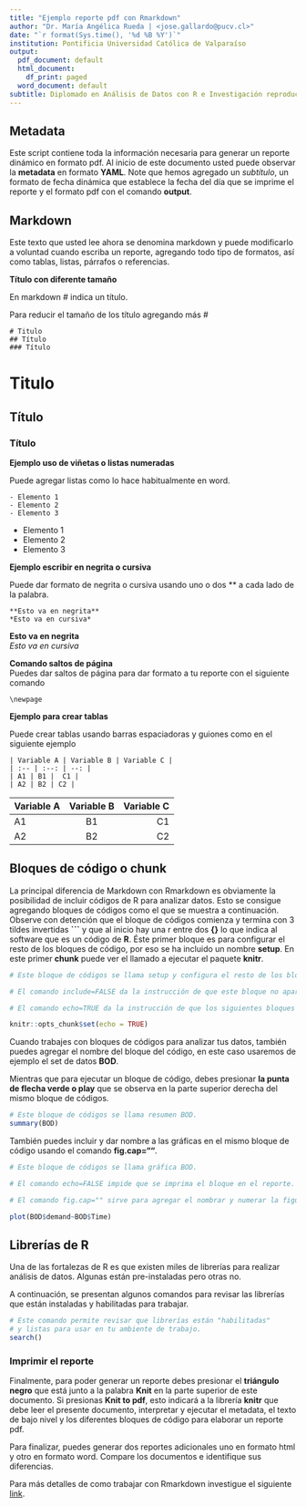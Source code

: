```yaml
---
title: "Ejemplo reporte pdf con Rmarkdown"
author: "Dr. María Angélica Rueda | <jose.gallardo@pucv.cl>"
date: "`r format(Sys.time(), '%d %B %Y')`"
institution: Pontificia Universidad Católica de Valparaíso
output:
  pdf_document: default
  html_document:
    df_print: paged
  word_document: default
subtitle: Diplomado en Análisis de Datos con R e Investigación reproducible para Biociencias.
---
```


## Metadata

Este script contiene toda la información necesaria para generar un reporte dinámico en formato pdf. Al inicio de este documento usted puede observar la **metadata** en formato **YAML**. Note que hemos agregado un *subtítulo*, un formato de fecha dinámica que establece la fecha del día que se imprime el reporte y el formato pdf con el comando **output**.

## Markdown

Este texto que usted lee ahora se denomina markdown y puede modificarlo a voluntad cuando escriba un reporte, agregando todo tipo de formatos, así como tablas, listas, párrafos o referencias. 

**Título con diferente tamaño**

En markdown # indica un título.

Para reducir el tamaño de los título agregando más #

    # Titulo
    ## Título
    ### Título
    
# Titulo
## Título
### Título

**Ejemplo uso de viñetas o listas numeradas**

Puede agregar listas como lo hace habitualmente en word.

    - Elemento 1
    - Elemento 2
    - Elemento 3
    
- Elemento 1
- Elemento 2
- Elemento 3

**Ejemplo escribir en negrita o cursiva**

Puede dar formato de negrita o cursiva usando uno o dos ** a cada lado de la palabra.

    **Esto va en negrita**  
    *Esto va en cursiva*  
    
**Esto va en negrita**  
*Esto va en cursiva*  

**Comando saltos de página**  
Puedes dar saltos de página para dar formato a tu reporte con el siguiente comando

    \newpage
    
**Ejemplo para crear tablas**

Puede crear tablas usando barras espaciadoras y guiones como en el siguiente ejemplo

    | Variable A | Variable B | Variable C |
    | :-- | :--: | --: |
    | A1 | B1 |  C1 |
    | A2 | B2 | C2 |
    
| Variable A | Variable B | Variable C |
| :-- | :--: | --: |
| A1 | B1 |  C1 |
| A2 | B2 | C2 |

## Bloques de código o chunk

La principal diferencia de Markdown con Rmarkdown es obviamente la posibilidad de incluir códigos de R para analizar datos. Esto se consigue agregando bloques de códigos como el que se muestra a continuación. Observe con detención que el bloque de códigos comienza y termina con 3 tildes invertidas **```** y que al inicio hay una r entre dos **{}** lo que indica al software que es un código de **R**. Éste primer bloque es para configurar el resto de los bloques de código, por eso se ha incluido un nombre **setup**. En este primer **chunk** puede ver el llamado a ejecutar el paquete **knitr**.

```r
# Este bloque de códigos se llama setup y configura el resto de los bloques.

# El comando include=FALSE da la instrucción de que este bloque no aparesca en el reporte.

# El comando echo=TRUE da la instrucción de que los siguientes bloques si aparescan en el reporte.

knitr::opts_chunk$set(echo = TRUE)
```

Cuando trabajes con bloques de códigos para analizar tus datos, también puedes agregar el nombre del bloque del código, en este caso usaremos de ejemplo el set de datos **BOD**. 

Mientras que para ejecutar un bloque de código, debes presionar **la punta de flecha verde o play** que se observa en la parte superior derecha del mismo bloque de códigos.

```r
# Este bloque de códigos se llama resumen BOD.
summary(BOD)
```

También puedes incluir y dar nombre a las gráficas en el mismo bloque de código usando el comando **fig.cap=""**.

```r

# Este bloque de códigos se llama gráfica BOD.

# El comando echo=FALSE impide que se imprima el bloque en el reporte.

# El comando fig.cap="" sirve para agregar el nombrar y numerar la figura.

plot(BOD$demand~BOD$Time)

```


\newpage
    
    
## Librerías de R

Una de las fortalezas de R es que existen miles de librerías para realizar análisis de datos. Algunas están pre-instaladas pero otras no.

A continuación, se presentan algunos comandos para revisar las librerías que están instaladas y habilitadas para trabajar.

```r
# Este comando permite revisar que librerías están "habilitadas"
# y listas para usar en tu ambiente de trabajo.
search()
```

### Imprimir el reporte

Finalmente, para poder generar un reporte debes presionar el **triángulo negro** que está junto a la palabra **Knit** en la parte superior de este documento. Si presionas **Knit to pdf**, esto indicará a la librería **knitr** que debe leer el presente documento, interpretar y ejecutar el metadata, el texto de bajo nivel y los diferentes bloques de código para elaborar un reporte pdf.

Para finalizar, puedes generar dos reportes adicionales uno en formato html y otro en formato word. Compare los documentos e identifique sus diferencias.

Para más detalles de como trabajar con Rmarkdown investigue el siguiente [link](https://swcarpentry.github.io/r-novice-gapminder-es/15-knitr-markdown/).


